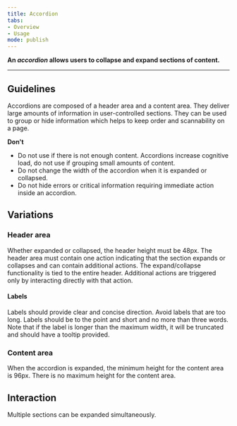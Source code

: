 ```yaml
---
title: Accordion
tabs: 
- Overview
- Usage
mode: publish
---
```



**An *accordion* allows users to collapse and expand sections of content.**
<!--One to two sentences as an introduction to the component-->

***

## Guidelines
<!--List how to use it, sizes, widths, grid interactions, colour allowances -->

Accordions are composed of a header area and a content area. They deliver large amounts of information in user-controlled sections. They can be used to group or hide information which helps to keep order and scannability on a page. 



**Don't** 
<!--Bullet point list if needed -->

* Do not use if there is not enough content. Accordions increase cognitive load, do not use if grouping small amounts of content. 
* Do not change the width of the accordion when it is expanded or collapsed. 
* Do not hide errors or critical information requiring immediate action inside an accordion. 


## Variations 
<!--One ### heading per frame in Figma, explaining each component in that frame. One 'content' section per variation if needed -->


<Embed url="https://www.figma.com/file/0bGXR2sCwMVSDNyyzu5BXrO5/Desktop-UI?node-id=1420%3A9038" />


### Header area

Whether expanded or collapsed, the header height must be 48px. The header area must contain one action indicating that the section expands or collapses and can contain additional actions. The expand/collapse functionality is tied to the entire header. Additional actions are triggered only by interacting directly with that action. 

#### Labels

Labels should provide clear and concise direction. Avoid labels that are too long. Labels should be to the point and short and no more than three words. Note that if the label is longer than the maximum width, it will be truncated and should have a tooltip provided. 


### Content area

When the accordion is expanded, the minimum height for the content area is 96px. There is no maximum height for the content area.


## Interaction

Multiple sections can be expanded simultaneously. 
